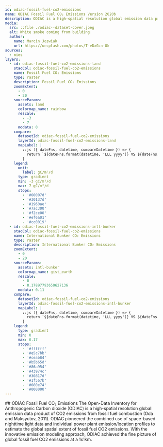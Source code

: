 ```yaml
---
id: odiac-fossil-fuel-co2-emissions
name: ODIAC Fossil Fuel CO₂ Emissions Version 2020b
description: ODIAC is a high-spatial resolution global emission data product of CO₂ emissions
media:
  src: ::file ./odiac--dataset-cover.jpeg
  alt: White smoke coming from building
  author:
    name: Marcin Jozwiak
    url: https://unsplash.com/photos/T-eDxGcn-Ok
sources:
  - nies
layers:
  - id: odiac-fossil-fuel-co2-emissions-land
    stacCol: odiac-fossil-fuel-co2-emissions
    name: Fossil Fuel CO₂ Emissions
    type: raster
    description: Fossil Fuel CO₂ Emissions
    zoomExtent:
      - 0
      - 20
    sourceParams:
      assets: land
      colormap_name: rainbow
      rescale:
        - -3
        - 7
      nodata: 0
    compare:
      datasetId: odiac-fossil-fuel-co2-emissions
      layerId: odiac-fossil-fuel-co2-emissions-land
      mapLabel: |
        ::js ({ dateFns, datetime, compareDatetime }) => {
          return `${dateFns.format(datetime, 'LLL yyyy')} VS ${dateFns.format(compareDatetime, 'LLL yyyy')}`;
        }
    legend:
      unit: 
        label: gC/m²/d
      type: gradient
      min: -3 gC/m²/d
      max: 7 gC/m²/d
      stops:
        - '#60007d'
        - '#30137d'
        - '#1960ae'
        - '#7ac300'
        - '#f2ce00'
        - '#ef6a01'
        - '#cc0019'
  - id: odiac-fossil-fuel-co2-emissions-intl-bunker
    stacCol: odiac-fossil-fuel-co2-emissions
    name: International Bunker CO₂ Emissions
    type: raster
    description: International Bunker CO₂ Emissions
    zoomExtent:
      - 0
      - 20
    sourceParams:
      assets: intl-bunker
      colormap_name: gist_earth
      rescale:
        - 0
        - 0.17897793650627136
      nodata: 0.11
    compare:
      datasetId: odiac-fossil-fuel-co2-emissions
      layerId: odiac-fossil-fuel-co2-emissions-intl-bunker
      mapLabel: |
        ::js ({ dateFns, datetime, compareDatetime }) => {
          return `${dateFns.format(datetime, 'LLL yyyy')} VS ${dateFns.format(compareDatetime, 'LLL yyyy')}`;
        }
    legend:
      type: gradient
      min: 0
      max: 0.17
      stops:
        - '#ffffff'
        - '#e5c7bb'
        - '#ceab84'
        - '#b5b65d'
        - '#86a954'
        - '#43974c'
        - '#30817d'
        - '#1f567b'
        - '#080e74'
        - '#000000'
---
```


<Block>
  <Prose>
    ## ODIAC Fossil Fuel CO₂ Emissions
    The Open-Data Inventory for Anthropogenic Carbon dioxide (ODIAC) is a high-spatial resolution global emission data product of CO2 emissions from fossil fuel combustion (Oda and Maksyutov, 2011). ODIAC pioneered the combined use of space-based nighttime light data and individual power plant emission/location profiles to estimate the global spatial extent of fossil fuel CO2 emissions. With the innovative emission modeling approach, ODIAC achieved the fine picture of global fossil fuel CO2 emissions at a 1x1km.

  </Prose>
</Block>
